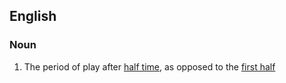{{also|second-half}}
==English==

===Noun===
{{en-noun|second halves}}

# {{sports}} The period of play after [[half time]], as opposed to the [[first half]]